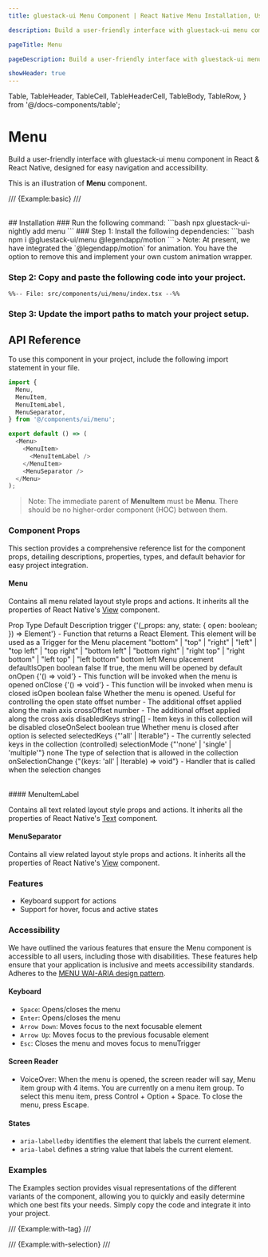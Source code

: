 ```yaml
---
title: gluestack-ui Menu Component | React Native Menu Installation, Usage & API

description: Build a user-friendly interface with gluestack-ui menu component in React & React Native, designed for easy navigation and accessibility.

pageTitle: Menu

pageDescription: Build a user-friendly interface with gluestack-ui menu component in React & React Native, designed for easy navigation and accessibility.

showHeader: true
---
```


  Table,
  TableHeader,
  TableCell,
  TableHeaderCell,
  TableBody,
  TableRow,
} from '@/docs-components/table';

# Menu

Build a user-friendly interface with gluestack-ui menu component in React & React Native, designed for easy navigation and accessibility.

This is an illustration of **Menu** component.

/// {Example:basic} ///

<br />
## Installation

<Tabs>
<TabItem label="CLI">
### Run the following command:
  ```bash
  npx gluestack-ui-nightly add menu
  ```
</TabItem>
<TabItem label="Manual">
### Step 1: Install the following dependencies:
```bash
npm i @gluestack-ui/menu @legendapp/motion
```
> Note: At present, we have integrated the `@legendapp/motion` for animation. You have the option to remove this and implement your own custom animation wrapper.

### Step 2: Copy and paste the following code into your project.

```tsx
%%-- File: src/components/ui/menu/index.tsx --%%
```

### Step 3: Update the import paths to match your project setup.

</TabItem>
</Tabs>

## API Reference

To use this component in your project, include the following import statement in your file.

```ts
import {
  Menu,
  MenuItem,
  MenuItemLabel,
  MenuSeparator,
} from '@/components/ui/menu';
```

<AnatomyImage
  mobileUrl="https://i.imgur.com/ychqRCR.png"
  webUrl="https://i.imgur.com/42xE2oh.png"
  classNameStyle="aspect-[513/477] md:aspect-[736/317]"
/>

```ts
export default () => (
  <Menu>
    <MenuItem>
      <MenuItemLabel />
    </MenuItem>
    <MenuSeparator />
  </Menu>
);
```

> Note: The immediate parent of **MenuItem** must be **Menu**. There should be no higher-order component (HOC) between them.

### Component Props

This section provides a comprehensive reference list for the component props, detailing descriptions, properties, types, and default behavior for easy project integration.

#### Menu

Contains all menu related layout style props and actions.
It inherits all the properties of React Native's [View](https://reactnative.dev/docs/view) component.

<Table>
  <TableHeader>
    <TableRow>
      <TableHeaderCell>Prop</TableHeaderCell>
      <TableHeaderCell>Type</TableHeaderCell>
      <TableHeaderCell>Default</TableHeaderCell>
      <TableHeaderCell>Description</TableHeaderCell>
    </TableRow>
  </TableHeader>
  <TableBody>
    <TableRow>
      <TableCell>
        <InlineCode>trigger</InlineCode>
      </TableCell>
      <TableCell>
        {'(_props: any, state: { open: boolean; }) => Element'}
      </TableCell>
      <TableCell>-</TableCell>
      <TableCell>
        Function that returns a React Element. This element will be used as a
        Trigger for the Menu
      </TableCell>
    </TableRow>
    <TableRow>
      <TableCell>
        <InlineCode>placement</InlineCode>
      </TableCell>
      <TableCell>
        "bottom" | "top" | "right" | "left" | "top left" | "top right" | "bottom
        left" | "bottom right" | "right top" | "right bottom" | "left top" |
        "left bottom"
      </TableCell>
      <TableCell>bottom left</TableCell>
      <TableCell>Menu placement</TableCell>
    </TableRow>
    <TableRow>
      <TableCell>
        <InlineCode>defaultIsOpen</InlineCode>
      </TableCell>
      <TableCell>boolean</TableCell>
      <TableCell>false</TableCell>
      <TableCell>If true, the menu will be opened by default</TableCell>
    </TableRow>
    <TableRow>
      <TableCell>
        <InlineCode>onOpen</InlineCode>
      </TableCell>
      <TableCell>{'() => void'}</TableCell>
      <TableCell>-</TableCell>
      <TableCell>
        This function will be invoked when the menu is opened
      </TableCell>
    </TableRow>
    <TableRow>
      <TableCell>
        <InlineCode>onClose</InlineCode>
      </TableCell>
      <TableCell>{'() => void'}</TableCell>
      <TableCell>-</TableCell>
      <TableCell>This function will be invoked when menu is closed</TableCell>
    </TableRow>
    <TableRow>
      <TableCell>
        <InlineCode>isOpen</InlineCode>
      </TableCell>
      <TableCell>boolean</TableCell>
      <TableCell>false</TableCell>
      <TableCell>
        Whether the menu is opened. Useful for controlling the open state
      </TableCell>
    </TableRow>
    <TableRow>
      <TableCell>
        <InlineCode>offset</InlineCode>
      </TableCell>
      <TableCell>number</TableCell>
      <TableCell>-</TableCell>
      <TableCell>The additional offset applied along the main axis</TableCell>
    </TableRow>
    <TableRow>
      <TableCell>
        <InlineCode>crossOffset</InlineCode>
      </TableCell>
      <TableCell>number</TableCell>
      <TableCell>-</TableCell>
      <TableCell>The additional offset applied along the cross axis</TableCell>
    </TableRow>
    <TableRow>
      <TableCell>
        <InlineCode>disabledKeys</InlineCode>
      </TableCell>
      <TableCell>string[]</TableCell>
      <TableCell>-</TableCell>
      <TableCell>Item keys in this collection will be disabled</TableCell>
    </TableRow>
    <TableRow>
      <TableCell>
        <InlineCode>closeOnSelect</InlineCode>
      </TableCell>
      <TableCell>boolean</TableCell>
      <TableCell>true</TableCell>
      <TableCell>Whether menu is closed after option is selected</TableCell>
    </TableRow>
    <TableRow>
      <TableCell>
        <InlineCode>selectedKeys</InlineCode>
      </TableCell>
      <TableCell>{"'all' | Iterable<Key>"}</TableCell>
      <TableCell>-</TableCell>
      <TableCell>
        The currently selected keys in the collection (controlled)
      </TableCell>
    </TableRow>
    <TableRow>
      <TableCell>
        <InlineCode>selectionMode</InlineCode>
      </TableCell>
      <TableCell>{"'none' | 'single' | 'multiple'"}</TableCell>
      <TableCell>none</TableCell>
      <TableCell>
        The type of selection that is allowed in the collection
      </TableCell>
    </TableRow>
    <TableRow>
      <TableCell>
        <InlineCode>onSelectionChange</InlineCode>
      </TableCell>
      <TableCell>{"(keys: 'all' | Iterable<Key>) => void"}</TableCell>
      <TableCell>-</TableCell>
      <TableCell>Handler that is called when the selection changes</TableCell>
    </TableRow>
  </TableBody>
</Table>
#### MenuItemLabel

Contains all text related layout style props and actions. It inherits all the properties of React Native's [Text](https://reactnative.dev/docs/text) component.

#### MenuSeparator

Contains all view related layout style props and actions. It inherits all the properties of React Native's [View](https://reactnative.dev/docs/view) component.

### Features

- Keyboard support for actions
- Support for hover, focus and active states

### Accessibility

We have outlined the various features that ensure the Menu component is accessible to all users, including those with disabilities. These features help ensure that your application is inclusive and meets accessibility standards. Adheres to the [MENU WAI-ARIA design pattern](https://www.w3.org/WAI/ARIA/apg/patterns/menubar/).

#### Keyboard

- `Space`: Opens/closes the menu
- `Enter`: Opens/closes the menu
- `Arrow Down`: Moves focus to the next focusable element
- `Arrow Up`: Moves focus to the previous focusable element
- `Esc`: Closes the menu and moves focus to menuTrigger

#### Screen Reader

- VoiceOver: When the menu is opened, the screen reader will say, Menu item group with 4 items. You are currently on a menu item group. To select this menu item, press Control + Option + Space. To close the menu, press Escape.

#### States

- `aria-labelledby` identifies the element that labels the current element.
- `aria-label` defines a string value that labels the current element.

### Examples

The Examples section provides visual representations of the different variants of the component, allowing you to quickly and easily determine which one best fits your needs. Simply copy the code and integrate it into your project.

/// {Example:with-tag} ///

/// {Example:with-selection} ///
